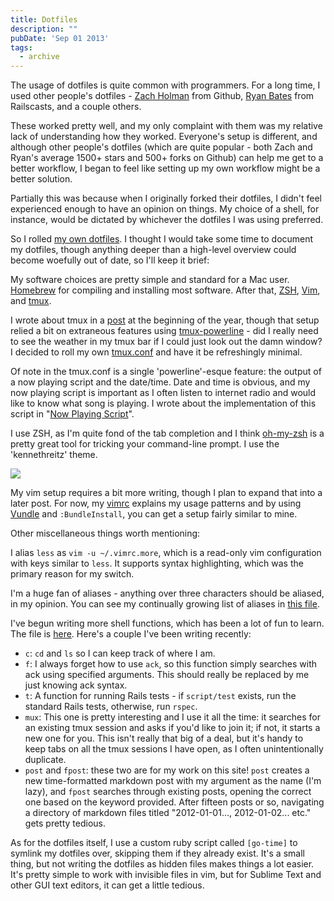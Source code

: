 ```yaml
---
title: Dotfiles
description: ""
pubDate: 'Sep 01 2013'
tags:
  - archive
---
```



The usage of dotfiles is quite common with programmers. For a long time, I used
other people's dotfiles - [Zach Holman][holman] from Github, [Ryan Bates][bates]
from Railscasts, and a couple others.

These worked pretty well, and my only complaint with them was my relative lack
of understanding how they worked. Everyone's setup is different, and although
other people's dotfiles (which are quite popular - both Zach and Ryan's average
1500+ stars and 500+ forks on Github) can help me get to a better workflow,
I began to feel like setting up my own workflow might be a better solution.

Partially this was because when I originally forked their dotfiles, I didn't
feel experienced enough to have an opinion on things. My choice of a shell, for
instance, would be dictated by whichever the dotfiles I was using preferred.

So I rolled [my own dotfiles][myown]. I thought I would take some time to
document my dotfiles, though anything deeper than a high-level overview could
become woefully out of date, so I'll keep it brief:

My software choices are pretty simple and standard for a Mac user.
[Homebrew](http://brew.sh) for compiling and installing most software. After
that, [ZSH], [Vim], and [tmux].

I wrote about tmux in a [post][tmuxpost] at the beginning of the year, though that
setup relied a bit on extraneous features using [tmux-powerline][powerline] - did I
really need to see the weather in my tmux bar if I could just look out the damn
window? I decided to roll my own [tmux.conf] and have it be refreshingly minimal.

Of note in the tmux.conf is a single 'powerline'-esque feature: the output of a now
playing script and the date/time. Date and time is obvious, and my now playing script
is important as I often listen to internet radio and would like to know what song is
playing. I wrote about the implementation of this script in "[Now Playing Script]".

I use ZSH, as I'm quite fond of the tab completion and I think [oh-my-zsh] is
a pretty great tool for tricking your command-line prompt. I use the
'kennethreitz' theme.

<a href="http://i.imgur.com/YXIZZIt.png">
  <img src="http://i.imgur.com/YXIZZIt.png" />
</a>

My vim setup requires a bit more writing, though I plan to expand that into
a later post. For now, my [vimrc] explains my usage patterns and by using
[Vundle] and `:BundleInstall`, you can get a setup fairly similar to mine.

Other miscellaneous things worth mentioning:

I alias `less` as `vim -u ~/.vimrc.more`, which is a read-only vim
configuration with keys similar to `less`. It supports syntax highlighting,
which was the primary reason for my switch.

I'm a huge fan of aliases - anything over three characters should be aliased,
in my opinion. You can see my continually growing list of aliases in [this
file](https://github.com/imkmf/dotfiles/blob/master/zsh/aliases).

I've begun writing more shell functions, which has been a lot of fun to learn.
The file is [here](https://github.com/imkmf/dotfiles/blob/master/zsh/functions).
Here's a couple I've been writing recently:

- `c`: `cd` and `ls` so I can keep track of where I am.
- `f`: I always forget how to use `ack`, so this function simply searches with
  ack using specified arguments. This should really be replaced by me just
  knowing ack syntax.
- `t`: A function for running Rails tests - if `script/test` exists, run
  the standard Rails tests, otherwise, run `rspec`.
- `mux`: This one is pretty interesting and I use it all the time: it searches
  for an existing tmux session and asks if you'd like to join it; if not, it
  starts a new one for you. This isn't really that big of a deal, but it's
  handy to keep tabs on all the tmux sessions I have open, as I often
  unintentionally duplicate.
- `post` and `fpost`: these two are for my work on this site! `post` creates
  a new time-formatted markdown post with my argument as the name (I'm lazy),
  and `fpost` searches through existing posts, opening the correct one based on
  the keyword provided. After fifteen posts or so, navigating a directory of
  markdown files titled "2012-01-01..., 2012-01-02... etc." gets pretty
  tedious.

As for the dotfiles itself, I use a custom ruby script called `[go-time]` to
symlink my dotfiles over, skipping them if they already exist. It's a small
thing, but not writing the dotfiles as hidden files makes things a lot easier.
It's pretty simple to work with invisible files in vim, but for Sublime Text
and other GUI text editors, it can get a little tedious.

[holman]: https://github.com/holman/dotfiles
[bates]: https://github.com/ryanb/dotfiles
[myown]: https://github.com/imkmf/dotfiles
[ZSH]: http://zsh.org
[Vim]: http://vim.org
[tmux]: http://tmux.sourceforge.net/
[tmuxpost]: http://kristianfreeman.com/tmux-powerline-and-info-overload/
[powerline]: https://github.com/erikw/tmux-powerline
[tmux.conf]: https://github.com/imkmf/dotfiles/blob/master/tmux.conf
[Now Playing Script]: http://kristianfreeman.com/now-playing-script
[oh-my-zsh]: https://github.com/robbyrussell/oh-my-zsh
[vimrc]: https://github.com/imkmf/dotfiles/blob/master/vimrc
[Vundle]: https://github.com/gmarik/vundle
[go-time]: https://github.com/imkmf/dotfiles/blob/master/go-time

